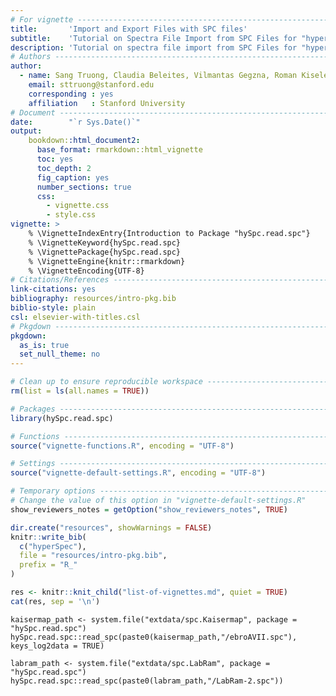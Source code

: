 ```yaml
---
# For vignette ---------------------------------------------------------------
title:       'Import and Export Files with SPC files'
subtitle:    'Tutorial on Spectra File Import from SPC Files for "hyperSpec"'
description: 'Tutorial on spectra file import from SPC Files for "hyperSpec".'
# Authors --------------------------------------------------------------------
author:
  - name: Sang Truong, Claudia Beleites, Vilmantas Gegzna, Roman Kiselev
    email: sttruong@stanford.edu
    corresponding : yes
    affiliation   : Stanford University
# Document -------------------------------------------------------------------
date:        "`r Sys.Date()`"
output:
    bookdown::html_document2:
      base_format: rmarkdown::html_vignette
      toc: yes
      toc_depth: 2
      fig_caption: yes
      number_sections: true
      css:
        - vignette.css
        - style.css
vignette: >
    % \VignetteIndexEntry{Introduction to Package "hySpc.read.spc"}
    % \VignetteKeyword{hySpc.read.spc}
    % \VignettePackage{hySpc.read.spc}
    % \VignetteEngine{knitr::rmarkdown}
    % \VignetteEncoding{UTF-8}
# Citations/References -------------------------------------------------------
link-citations: yes
bibliography: resources/intro-pkg.bib
biblio-style: plain
csl: elsevier-with-titles.csl
# Pkgdown --------------------------------------------------------------------
pkgdown:
  as_is: true
  set_null_theme: no
---
```



```r
# Clean up to ensure reproducible workspace ----------------------------------
rm(list = ls(all.names = TRUE))
```

```r
# Packages -------------------------------------------------------------------
library(hySpc.read.spc)

# Functions ------------------------------------------------------------------
source("vignette-functions.R", encoding = "UTF-8")

# Settings -------------------------------------------------------------------
source("vignette-default-settings.R", encoding = "UTF-8")

# Temporary options ----------------------------------------------------------
# Change the value of this option in "vignette-default-settings.R"
show_reviewers_notes = getOption("show_reviewers_notes", TRUE)
```


```r
dir.create("resources", showWarnings = FALSE)
knitr::write_bib(
  c("hyperSpec"),
  file = "resources/intro-pkg.bib",
  prefix = "R_"
)
```


<!-- This chunk inserts common info about all the vignettes -->

```r
res <- knitr::knit_child("list-of-vignettes.md", quiet = TRUE)
cat(res, sep = '\n')
```


<!-- This chunk demonstrates  example of read_spc()-->

```
kaisermap_path <- system.file("extdata/spc.Kaisermap", package = "hySpc.read.spc")
hySpc.read.spc::read_spc(paste0(kaisermap_path,"/ebroAVII.spc"), keys_log2data = TRUE)

labram_path <- system.file("extdata/spc.LabRam", package = "hySpc.read.spc")
hySpc.read.spc::read_spc(paste0(labram_path,"/LabRam-2.spc"))

```
